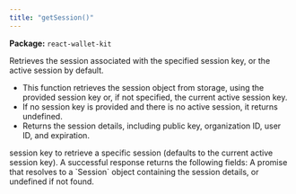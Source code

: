 ```yaml
---
title: "getSession()"
---
```



<p><strong>Package:</strong> <code>react-wallet-kit</code></p>

<H3Bordered text="Overview" />

Retrieves the session associated with the specified session key, or the active session by default.

<ul>
  <li>This function retrieves the session object from storage, using the provided session key or, if not specified, the current active session key.</li>
  <li>If no session key is provided and there is no active session, it returns undefined.</li>
  <li>Returns the session details, including public key, organization ID, user ID, and expiration.</li>
</ul>

<H3Bordered text="Parameters" />

<ParamField body="params" type='GetSessionParams' required={false} >
  <Expandable title="params details">
    <NestedParam parentKey="params" childKey="sessionKey" type='string' required={false}>
session key to retrieve a specific session (defaults to the current active session key).
</NestedParam>
  </Expandable>
</ParamField>

<H3Bordered text="Response" />
A successful response returns the following fields:

<ResponseField name="returns" type="undefined | Session" required={true}>
  A promise that resolves to a `Session` object containing the session details, or undefined if not found.
</ResponseField>
